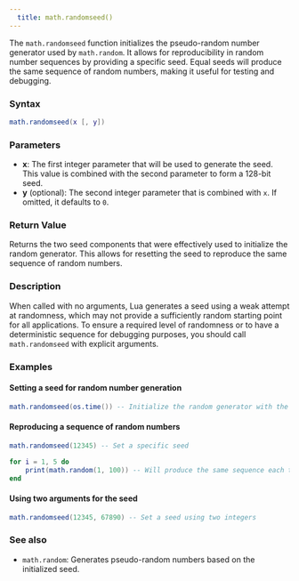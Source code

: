 ```yaml
---
  title: math.randomseed() 
---
```


The `math.randomseed` function initializes the pseudo-random number generator used by `math.random`. It allows for reproducibility in random number sequences by providing a specific seed. Equal seeds will produce the same sequence of random numbers, making it useful for testing and debugging.

### Syntax  

```lua
math.randomseed(x [, y])
```

### Parameters  

- **x**: The first integer parameter that will be used to generate the seed. This value is combined with the second parameter to form a 128-bit seed.
- **y** (optional): The second integer parameter that is combined with `x`. If omitted, it defaults to `0`.

### Return Value  

Returns the two seed components that were effectively used to initialize the random generator. This allows for resetting the seed to reproduce the same sequence of random numbers.

### Description  

When called with no arguments, Lua generates a seed using a weak attempt at randomness, which may not provide a sufficiently random starting point for all applications. To ensure a required level of randomness or to have a deterministic sequence for debugging purposes, you should call `math.randomseed` with explicit arguments.

### Examples  

#### Setting a seed for random number generation

```lua
math.randomseed(os.time()) -- Initialize the random generator with the current time
```

#### Reproducing a sequence of random numbers

```lua
math.randomseed(12345) -- Set a specific seed

for i = 1, 5 do
    print(math.random(1, 100)) -- Will produce the same sequence each time
end
```

#### Using two arguments for the seed

```lua
math.randomseed(12345, 67890) -- Set a seed using two integers
```

### See also  

- `math.random`: Generates pseudo-random numbers based on the initialized seed.
